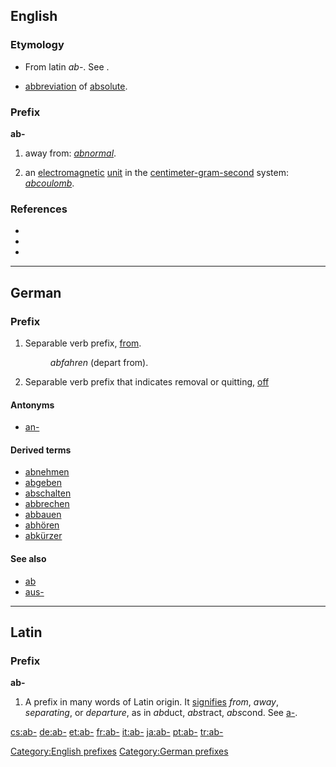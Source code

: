 {{see|ab|Ab|AB}}
==English==

===Etymology===
* From latin ''ab-''. See {{pie|apo-}}.
* {{physics}} [[abbreviation]] of [[absolute]].

===Prefix===
'''ab-'''

# away from: ''[[abnormal]]''.
# {{physics}} an [[electromagnetic]] [[unit]] in the [[centimeter-gram-second]] system: ''[[abcoulomb]]''.

===References===
* {{R:American Heritage 2000|ab-}}
* {{R:Dictionary.com|ab-}}
* {{R:WordNet 2003|ab-}}

[[Category:English prefixes]]

----

==German==

===Prefix===
{{infl|de|prefix}}

# Separable verb prefix, [[from]].
#: ''abfahren'' (depart from).
# Separable verb prefix that indicates removal or quitting, [[off]]

====Antonyms====
*[[an-]]

====Derived terms====
*[[abnehmen]]
*[[abgeben]]
*[[abschalten]]
*[[abbrechen]]
*[[abbauen]]
*[[abhören]]
*[[abkürzer]]

====See also====
*[[ab]]
*[[aus-]]

[[Category:German prefixes]]

----

==Latin==

===Prefix===
'''ab-'''

# A prefix in many words of Latin origin. It [[signifies]] ''from'', ''away'', ''separating'', or ''departure'', as in ''ab''duct, ''abs''tract, ''abs''cond. See [[a-]].

[[cs:ab-]]
[[de:ab-]]
[[et:ab-]]
[[fr:ab-]]
[[it:ab-]]
[[ja:ab-]]
[[pt:ab-]]
[[tr:ab-]]